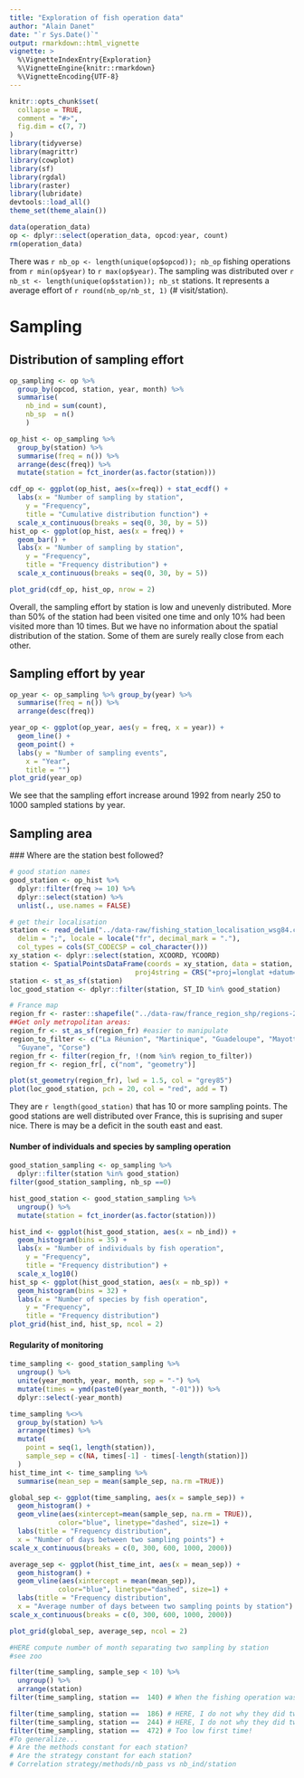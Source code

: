 ```yaml
---
title: "Exploration of fish operation data"
author: "Alain Danet"
date: "`r Sys.Date()`"
output: rmarkdown::html_vignette
vignette: >
  %\VignetteIndexEntry{Exploration}
  %\VignetteEngine{knitr::rmarkdown}
  %\VignetteEncoding{UTF-8}
---
```


```r
knitr::opts_chunk$set(
  collapse = TRUE,
  comment = "#>",
  fig.dim = c(7, 7)
)
library(tidyverse)
library(magrittr)
library(cowplot)
library(sf)
library(rgdal)
library(raster)
library(lubridate)
devtools::load_all()
theme_set(theme_alain())
```

```r
data(operation_data)
op <- dplyr::select(operation_data, opcod:year, count)
rm(operation_data)
```

There was `r nb_op <- length(unique(op$opcod)); nb_op` fishing operations from
`r min(op$year)` to `r max(op$year)`. The sampling was distributed over `r nb_st <- length(unique(op$station)); nb_st` stations. It represents a average effort of `r round(nb_op/nb_st, 1)` (# visit/station).

# Sampling

## Distribution of sampling effort

```r
op_sampling <- op %>%
  group_by(opcod, station, year, month) %>%
  summarise(
    nb_ind = sum(count),
    nb_sp  = n()
    )

op_hist <- op_sampling %>%
  group_by(station) %>%
  summarise(freq = n()) %>%
  arrange(desc(freq)) %>%
  mutate(station = fct_inorder(as.factor(station)))

cdf_op <- ggplot(op_hist, aes(x=freq)) + stat_ecdf() +
  labs(x = "Number of sampling by station",
    y = "Frequency",
    title = "Cumulative distribution function") +
  scale_x_continuous(breaks = seq(0, 30, by = 5)) 
hist_op <- ggplot(op_hist, aes(x = freq)) +
  geom_bar() +
  labs(x = "Number of sampling by station",
    y = "Frequency",
    title = "Frequency distribution") +
  scale_x_continuous(breaks = seq(0, 30, by = 5))

plot_grid(cdf_op, hist_op, nrow = 2) 
``` 

Overall, the sampling effort by station is low and unevenly distributed. More
than 50% of the station had been visited one time and only 10% had been visited
more than 10 times. But we have no information about the spatial distribution of
the station. Some of them are surely really close from each other.

## Sampling effort by year 

```r
op_year <- op_sampling %>% group_by(year) %>%
  summarise(freq = n()) %>%
  arrange(desc(freq)) 

year_op <- ggplot(op_year, aes(y = freq, x = year)) +
  geom_line() +
  geom_point() +
  labs(y = "Number of sampling events",
    x = "Year",
    title = "")
plot_grid(year_op) 
```

We see that the sampling effort increase around 1992 from nearly 250 to 1000
sampled stations by year.

## Sampling area

### Where are the station best followed?

```r
# good station names
good_station <- op_hist %>% 
  dplyr::filter(freq >= 10) %>%
  dplyr::select(station) %>%
  unlist(., use.names = FALSE)

# get their localisation
station <- read_delim("../data-raw/fishing_station_localisation_wsg84.csv",
  delim = ";", locale = locale("fr", decimal_mark = "."),
  col_types = cols(ST_CODECSP = col_character()))
xy_station <- dplyr::select(station, XCOORD, YCOORD)
station <- SpatialPointsDataFrame(coords = xy_station, data = station,
                               proj4string = CRS("+proj=longlat +datum=WGS84 +ellps=WGS84 +towgs84=0,0,0"))
station <- st_as_sf(station)
loc_good_station <- dplyr::filter(station, ST_ID %in% good_station)

# France map
region_fr <- raster::shapefile("../data-raw/france_region_shp/regions-20180101.shp")
##Get only metropolitan areas:
region_fr <- st_as_sf(region_fr) #easier to manipulate
region_to_filter <- c("La Réunion", "Martinique", "Guadeloupe", "Mayotte",
  "Guyane", "Corse")
region_fr <- filter(region_fr, !(nom %in% region_to_filter))
region_fr <- region_fr[, c("nom", "geometry")]

plot(st_geometry(region_fr), lwd = 1.5, col = "grey85")
plot(loc_good_station, pch = 20, col = "red", add = T)
```

They are `r length(good_station)` that has 10 or more sampling points. The good
stations are well distributed over France, this is suprising and super nice.
There is may be a deficit in the south east and east.

#### Number of individuals and species by sampling operation 

```r
good_station_sampling <- op_sampling %>%
  dplyr::filter(station %in% good_station)
filter(good_station_sampling, nb_sp ==0)

hist_good_station <- good_station_sampling %>%
  ungroup() %>%
  mutate(station = fct_inorder(as.factor(station)))

hist_ind <- ggplot(hist_good_station, aes(x = nb_ind)) +
  geom_histogram(bins = 35) +
  labs(x = "Number of individuals by fish operation",
    y = "Frequency",
    title = "Frequency distribution") +
  scale_x_log10()
hist_sp <- ggplot(hist_good_station, aes(x = nb_sp)) +
  geom_histogram(bins = 32) +
  labs(x = "Number of species by fish operation",
    y = "Frequency",
    title = "Frequency distribution")
plot_grid(hist_ind, hist_sp, ncol = 2)
```

#### Regularity of monitoring

```r
time_sampling <- good_station_sampling %>%
  ungroup() %>%
  unite(year_month, year, month, sep = "-") %>%
  mutate(times = ymd(paste0(year_month, "-01"))) %>%
  dplyr::select(-year_month)

time_sampling %<>%
  group_by(station) %>%
  arrange(times) %>%
  mutate(
    point = seq(1, length(station)),
    sample_sep = c(NA, times[-1] - times[-length(station)])
  )
hist_time_int <- time_sampling %>%
  summarise(mean_sep = mean(sample_sep, na.rm =TRUE))

global_sep <- ggplot(time_sampling, aes(x = sample_sep)) +
  geom_histogram() +
  geom_vline(aes(xintercept=mean(sample_sep, na.rm = TRUE)),
            color="blue", linetype="dashed", size=1) +
  labs(title = "Frequency distribution",
  x = "Number of days between two sampling points") +
scale_x_continuous(breaks = c(0, 300, 600, 1000, 2000))

average_sep <- ggplot(hist_time_int, aes(x = mean_sep)) +
  geom_histogram() +
  geom_vline(aes(xintercept = mean(mean_sep)),
            color="blue", linetype="dashed", size=1) +
  labs(title = "Frequency distribution",
  x = "Average number of days between two sampling points by station") +
scale_x_continuous(breaks = c(0, 300, 600, 1000, 2000))

plot_grid(global_sep, average_sep, ncol = 2)

#HERE compute number of month separating two sampling by station
#see zoo

filter(time_sampling, sample_sep < 10) %>%
  ungroup() %>%
  arrange(station)
filter(time_sampling, station ==  140) # When the fishing operation was bad, they went again the same say!

filter(time_sampling, station ==  186) # HERE, I do not why they did two!
filter(time_sampling, station ==  244) # HERE, I do not why they did two!
filter(time_sampling, station ==  472) # Too low first time!
#To generalize...
# Are the methods constant for each station?
# Are the strategy constant for each station?
# Correlation strategy/methods/nb_pass vs nb_ind/station
```

